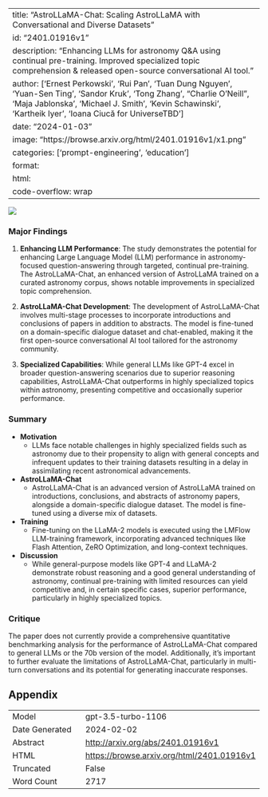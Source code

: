 
---
title: "AstroLLaMA-Chat: Scaling AstroLLaMA with Conversational and Diverse Datasets"
id: "2401.01916v1"
description: "Enhancing LLMs for astronomy Q&A using continual pre-training. Improved specialized topic comprehension & released open-source conversational AI tool."
author: ['Ernest Perkowski', 'Rui Pan', 'Tuan Dung Nguyen', 'Yuan-Sen Ting', 'Sandor Kruk', 'Tong Zhang', "Charlie O'Neill", 'Maja Jablonska', 'Michael J. Smith', 'Kevin Schawinski', 'Kartheik Iyer', 'Ioana Ciucă for UniverseTBD']
date: "2024-01-03"
image: "https://browse.arxiv.org/html/2401.01916v1/x1.png"
categories: ['prompt-engineering', 'education']
format:
  html:
    code-overflow: wrap
---

![](https://browse.arxiv.org/html/2401.01916v1/x1.png)

### Major Findings

1. **Enhancing LLM Performance**: The study demonstrates the potential for enhancing Large Language Model (LLM) performance in astronomy-focused question-answering through targeted, continual pre-training. The AstroLLaMA-Chat, an enhanced version of AstroLLaMA trained on a curated astronomy corpus, shows notable improvements in specialized topic comprehension.

2. **AstroLLaMA-Chat Development**: The development of AstroLLaMA-Chat involves multi-stage processes to incorporate introductions and conclusions of papers in addition to abstracts. The model is fine-tuned on a domain-specific dialogue dataset and chat-enabled, making it the first open-source conversational AI tool tailored for the astronomy community.

3. **Specialized Capabilities**: While general LLMs like GPT-4 excel in broader question-answering scenarios due to superior reasoning capabilities, AstroLLaMA-Chat outperforms in highly specialized topics within astronomy, presenting competitive and occasionally superior performance.


### Summary

- **Motivation**
  - LLMs face notable challenges in highly specialized fields such as astronomy due to their propensity to align with general concepts and infrequent updates to their training datasets resulting in a delay in assimilating recent astronomical advancements.

- **AstroLLaMA-Chat**
  - AstroLLaMA-Chat is an advanced version of AstroLLaMA trained on introductions, conclusions, and abstracts of astronomy papers, alongside a domain-specific dialogue dataset. The model is fine-tuned using a diverse mix of datasets.

- **Training**
  - Fine-tuning on the LLaMA-2 models is executed using the LMFlow LLM-training framework, incorporating advanced techniques like Flash Attention, ZeRO Optimization, and long-context techniques.

- **Discussion**
  - While general-purpose models like GPT-4 and LLaMA-2 demonstrate robust reasoning and a good general understanding of astronomy, continual pre-training with limited resources can yield competitive and, in certain specific cases, superior performance, particularly in highly specialized topics.

### Critique

The paper does not currently provide a comprehensive quantitative benchmarking analysis for the performance of AstroLLaMA-Chat compared to general LLMs or the 70b version of the model. Additionally, it's important to further evaluate the limitations of AstroLLaMA-Chat, particularly in multi-turn conversations and its potential for generating inaccurate responses.

## Appendix

|          |          |
|----------|----------|
| Model     | gpt-3.5-turbo-1106       |
| Date Generated     | 2024-02-02       |
| Abstract | [http://arxiv.org/abs/2401.01916v1](http://arxiv.org/abs/2401.01916v1)        |
| HTML     | [https://browse.arxiv.org/html/2401.01916v1](https://browse.arxiv.org/html/2401.01916v1)       |
| Truncated       | False       |
| Word Count       | 2717       |